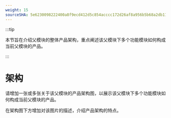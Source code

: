 ```yaml
---
weight: 15
sourceSHA: 5e6230098222400a8f9ecd412d5c854acccc172d26af8a956b5b68a2db11fbb1
---
```


:::tip

本节旨在介绍父模块的整体产品架构，重点阐述该父模块下多个功能模块如何构成当前父模块的产品。

:::

# 架构

请增加一张或多张关于该父模块的产品架构图，以展示该父模块下多个功能模块如何构成当前父模块的产品。

在架构图下方增加对该图片的描述，介绍产品架构的特点。
